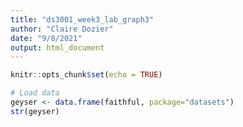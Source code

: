 ```yaml
---
title: "ds3001_week3_lab_graph3"
author: "Claire Dozier"
date: "9/8/2021"
output: html_document
---
```


```r
knitr::opts_chunk$set(echo = TRUE)
```

```r
# Load data
geyser <- data.frame(faithful, package="datasets")
str(geyser)
```

